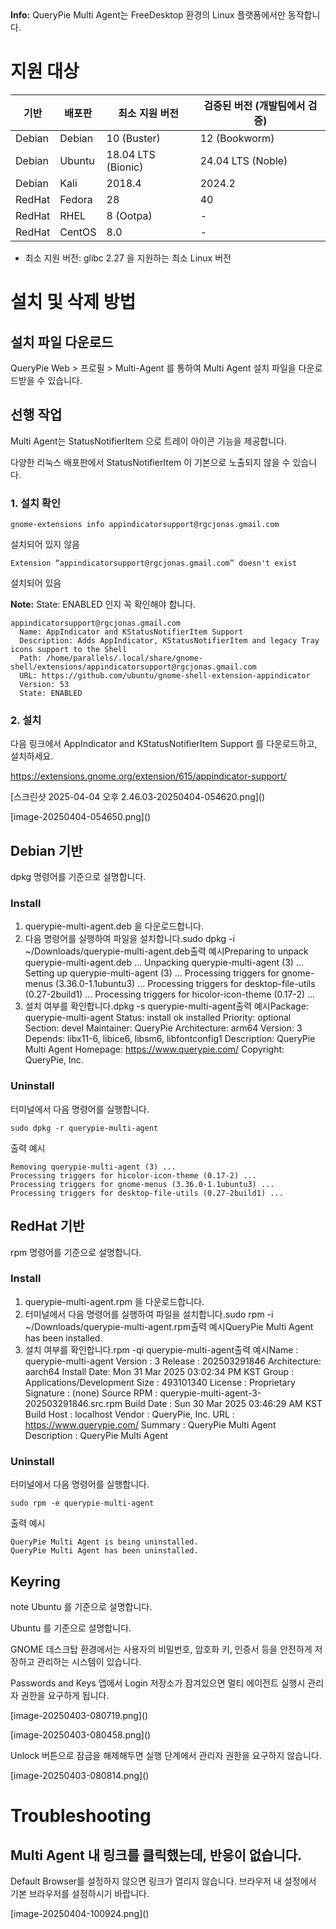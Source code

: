 <div class="alert alert-info">
  <i class="fas fa-info-circle"></i> <strong>Info:</strong> QueryPie Multi Agent는 FreeDesktop 환경의 Linux 플랫폼에서만 동작합니다. 

</div>

# 지원 대상
| 기반     | 배포판    | 최소 지원 버전           | 검증된 버전 (개발팀에서 검증) |
| ------ | ------ | ------------------ | ----------------- |
| Debian | Debian | 10 (Buster)        | 12 (Bookworm)     |
| Debian | Ubuntu | 18.04 LTS (Bionic) | 24.04 LTS (Noble) |
| Debian | Kali   | 2018.4             | 2024.2            |
| RedHat | Fedora | 28                 | 40                |
| RedHat | RHEL   | 8 (Ootpa)          | -                 |
| RedHat | CentOS | 8.0                | -                 |

* 최소 지원 버전: glibc 2.27 을 지원하는 최소 Linux 버전

# 설치 및 삭제 방법
## 설치 파일 다운로드
QueryPie Web &gt; 프로필 &gt; Multi-Agent 를 통하여 Multi Agent 설치 파일을 다운로드받을 수 있습니다.

## 선행 작업
Multi Agent는 StatusNotifierItem 으로 트레이 아이콘 기능을 제공합니다.

다양한 리눅스 배포판에서 StatusNotifierItem 이 기본으로 노출되지 않을 수 있습니다.

### 1. 설치 확인
```
gnome-extensions info appindicatorsupport@rgcjonas.gmail.com
```

설치되어 있지 않음

```
Extension “appindicatorsupport@rgcjonas.gmail.com” doesn't exist
```

설치되어 있음

<div class="alert alert-info">
  <i class="fas fa-info-circle"></i> <strong>Note:</strong> State: ENABLED 인지 꼭 확인해야 합니다. 

</div>

```
appindicatorsupport@rgcjonas.gmail.com
  Name: AppIndicator and KStatusNotifierItem Support
  Description: Adds AppIndicator, KStatusNotifierItem and legacy Tray icons support to the Shell
  Path: /home/parallels/.local/share/gnome-shell/extensions/appindicatorsupport@rgcjonas.gmail.com
  URL: https://github.com/ubuntu/gnome-shell-extension-appindicator
  Version: 53
  State: ENABLED
```

### 2. 설치
다음 링크에서 AppIndicator and KStatusNotifierItem Support 를 다운로드하고, 설치하세요.

https://extensions.gnome.org/extension/615/appindicator-support/

<p align="center">
<div>[스크린샷 2025-04-04 오후 2.46.03-20250404-054620.png]()</div>
</p>

<p align="center">
<div>[image-20250404-054650.png]()</div>
</p>

## Debian 기반
dpkg 명령어를 기준으로 설명합니다.

### Install
1. querypie-multi-agent.deb 을 다운로드합니다.
2. 다음 명령어를 실행하여 파일을 설치합니다.sudo dpkg -i ~/Downloads/querypie-multi-agent.deb출력 예시Preparing to unpack querypie-multi-agent.deb ...
Unpacking querypie-multi-agent (3) ...
Setting up querypie-multi-agent (3) ...
Processing triggers for gnome-menus (3.36.0-1.1ubuntu3) ...
Processing triggers for desktop-file-utils (0.27-2build1) ...
Processing triggers for hicolor-icon-theme (0.17-2) ...
3. 설치 여부를 확인합니다.dpkg -s querypie-multi-agent출력 예시Package: querypie-multi-agent
Status: install ok installed
Priority: optional
Section: devel
Maintainer: QueryPie
Architecture: arm64
Version: 3
Depends: libx11-6, libice6, libsm6, libfontconfig1
Description: QueryPie Multi Agent
Homepage: https://www.querypie.com/
Copyright: QueryPie, Inc.

### Uninstall
터미널에서 다음 명령어를 실행합니다.

```
sudo dpkg -r querypie-multi-agent
```

출력 예시

```
Removing querypie-multi-agent (3) ...
Processing triggers for hicolor-icon-theme (0.17-2) ...
Processing triggers for gnome-menus (3.36.0-1.1ubuntu3) ...
Processing triggers for desktop-file-utils (0.27-2build1) ...
```

## RedHat 기반
rpm 명령어를 기준으로 설명합니다.

### Install
1. querypie-multi-agent.rpm 을 다운로드합니다.
2. 터미널에서 다음 명령어를 실행하여 파일을 설치합니다.sudo rpm -i ~/Downloads/querypie-multi-agent.rpm출력 예시QueryPie Multi Agent has been installed.
3. 설치 여부를 확인합니다.rpm -qi querypie-multi-agent출력 예시Name        : querypie-multi-agent
Version     : 3
Release     : 202503291846
Architecture: aarch64
Install Date: Mon 31 Mar 2025 03:02:34 PM KST
Group       : Applications/Development
Size        : 493101340
License     : Proprietary
Signature   : (none)
Source RPM  : querypie-multi-agent-3-202503291846.src.rpm
Build Date  : Sun 30 Mar 2025 03:46:29 AM KST
Build Host  : localhost
Vendor      : QueryPie, Inc.
URL         : https://www.querypie.com/
Summary     : QueryPie Multi Agent
Description :
QueryPie Multi Agent

### Uninstall
터미널에서 다음 명령어를 실행합니다.

```
sudo rpm -e querypie-multi-agent
```

출력 예시

```
QueryPie Multi Agent is being uninstalled.
QueryPie Multi Agent has been uninstalled.
```

## Keyring
note
Ubuntu 를 기준으로 설명합니다.

Ubuntu 를 기준으로 설명합니다.

GNOME 데스크탑 환경에서는 사용자의 비밀번호, 암호화 키, 인증서 등을 안전하게 저장하고 관리하는 시스템이 있습니다.

Passwords and Keys 앱에서 Login 저장소가 잠겨있으면 멀티 에이전트 실행시 관리자 권한을 요구하게 됩니다.

<p align="center">
<div>[image-20250403-080719.png]()</div>
</p>

<p align="center">
<div>[image-20250403-080458.png]()</div>
</p>

Unlock 버튼으로 잠금을 해제해두면 실행 단계에서 관리자 권한을 요구하지 않습니다.

<p align="center">
<div>[image-20250403-080814.png]()</div>
</p>

# Troubleshooting
## Multi Agent 내 링크를 클릭했는데, 반응이 없습니다.
Default Browser를 설정하지 않으면 링크가 열리지 않습니다. 브라우저 내 설정에서 기본 브라우저를 설정하시기 바랍니다.

<p align="center">
<div>[image-20250404-100924.png]()</div>
</p>
